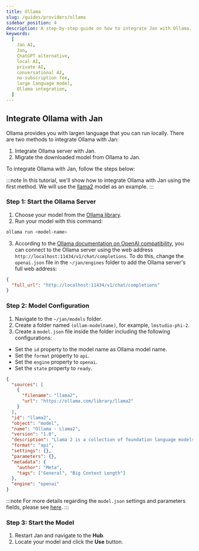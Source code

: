 ```yaml
---
title: Ollama
slug: /guides/providers/ollama
sidebar_position: 4
description: A step-by-step guide on how to integrate Jan with Ollama.
keywords:
  [
    Jan AI,
    Jan,
    ChatGPT alternative,
    local AI,
    private AI,
    conversational AI,
    no-subscription fee,
    large language model,
    Ollama integration,
  ]
---
```


## Integrate Ollama with Jan

Ollama provides you with largen language that you can run locally. There are two methods to integrate Ollama with Jan:
1. Integrate Ollama server with Jan.
2. Migrate the downloaded model from Ollama to Jan.

To integrate Ollama with Jan, follow the steps below:

:::note
In this tutorial, we'll show how to integrate Ollama with Jan using the first method. We will use the [llama2](https://ollama.com/library/llama2) model as an example.
:::

### Step 1: Start the Ollama Server

1. Choose your model from the [Ollama library](https://ollama.com/library).
2. Run your model with this command:

```sh
ollama run <model-name>
```

3. According to the [Ollama documentation on OpenAI compatibility](https://github.com/ollama/ollama/blob/main/docs/openai.md), you can connect to the Ollama server using the web address `http://localhost:11434/v1/chat/completions`. To do this, change the `openai.json` file in the `~/jan/engines` folder to add the Ollama server's full web address:


```json title="~/jan/engines/openai.json"
{
  "full_url": "http://localhost:11434/v1/chat/completions"
}
```

### Step 2: Model Configuration

1. Navigate to the `~/jan/models` folder.
2. Create a folder named `(ollam-modelname)`, for example, `lmstudio-phi-2`.
3. Create a `model.json` file inside the folder including the following configurations:
  - Set the `id` property to the model name as Ollama model name.
  - Set the `format` property to `api`.
  - Set the `engine` property to `openai`.
  - Set the `state` property to `ready`.

```json title="~/jan/models/llama2/model.json"
{
  "sources": [
    {
      "filename": "llama2",
      "url": "https://ollama.com/library/llama2"
    }
  ],
  "id": "llama2",
  "object": "model",
  "name": "Ollama - Llama2",
  "version": "1.0",
  "description": "Llama 2 is a collection of foundation language models ranging from 7B to 70B parameters.",
  "format": "api",
  "settings": {},
  "parameters": {},
  "metadata": {
    "author": "Meta",
    "tags": ["General", "Big Context Length"]
  },
  "engine": "openai"
}
```
:::note
For more details regarding the `model.json` settings and parameters fields,  please see [here](/guides/providers/remote-server/#modeljson).
:::

### Step 3: Start the Model
1. Restart Jan and navigate to the **Hub**. 
2. Locate your model and click the **Use** button.